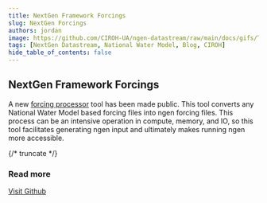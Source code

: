 ```yaml
---
title: NextGen Framework Forcings
slug: NextGen Forcings
authors: jordan
image: https://github.com/CIROH-UA/ngen-datastream/raw/main/docs/gifs/T2D_2_TMP_2maboveground_cali.gif
tags: [NextGen Datastream, National Water Model, Blog, CIROH]
hide_table_of_contents: false
---
```


## NextGen Framework Forcings

A new [forcing processor](https://github.com/CIROH-UA/ngen-datastream/tree/main/forcingprocessor) tool has been made public. This tool converts any National Water Model based forcing files into ngen forcing files. This process can be an intensive operation in compute, memory, and IO, so this tool facilitates generating ngen input and ultimately makes running ngen more accessible.

{/* truncate */}

### Read more

[Visit Github](https://github.com/CIROH-UA/ngen-datastream/tree/main/forcingprocessor)